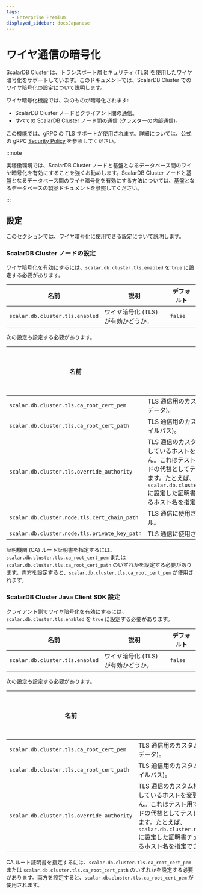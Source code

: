 ```yaml
---
tags:
  - Enterprise Premium
displayed_sidebar: docsJapanese
---
```


# ワイヤ通信の暗号化


<TranslationBanner />

ScalarDB Cluster は、トランスポート層セキュリティ (TLS) を使用したワイヤ暗号化をサポートしています。このドキュメントでは、ScalarDB Cluster でのワイヤ暗号化の設定について説明します。

ワイヤ暗号化機能では、次のものが暗号化されます:

* ScalarDB Cluster ノードとクライアント間の通信。
* すべての ScalarDB Cluster ノード間の通信 (クラスターの内部通信)。

この機能では、gRPC の TLS サポートが使用されます。詳細については、公式の gRPC [Security Policy](https://github.com/grpc/grpc-java/blob/master/SECURITY.md) を参照してください。

:::note

実稼働環境では、ScalarDB Cluster ノードと基盤となるデータベース間のワイヤ暗号化を有効にすることを強くお勧めします。ScalarDB Cluster ノードと基盤となるデータベース間のワイヤ暗号化を有効にする方法については、基盤となるデータベースの製品ドキュメントを参照してください。

:::

## 設定

このセクションでは、ワイヤ暗号化に使用できる設定について説明します。

### ScalarDB Cluster ノードの設定

ワイヤ暗号化を有効にするには、`scalar.db.cluster.tls.enabled` を `true` に設定する必要があります。

| 名前                             | 説明                            | デフォルト |
|---------------------------------|--------------------------------|-----------|
| `scalar.db.cluster.tls.enabled` | ワイヤ暗号化 (TLS) が有効かどうか。 | `false`   |

次の設定も設定する必要があります。

| 名前                                           | 説明                                                                                                                                                                                                                                                           | デフォルト |
|-----------------------------------------------|----------------------------------------------------------------------------------------------------------------------------------------------------------------------------------------------------------------------------------------------------------------|----------|
| `scalar.db.cluster.tls.ca_root_cert_pem`      | TLS 通信用のカスタム CA ルート証明書 (PEM データ)。                                                                                                                                                                                                                  |          |
| `scalar.db.cluster.tls.ca_root_cert_path`     | TLS 通信用のカスタム CA ルート証明書 (ファイルパス)。                                                                                                                                                                                                                 |          |
| `scalar.db.cluster.tls.override_authority`    | TLS 通信のカスタム権限。これは、実際に接続しているホストを変更するものではありません。これはテスト用ですが、DNS オーバーライドの代替としてテスト以外でも安全に使用できます。たとえば、`scalar.db.cluster.node.tls.cert_chain_path` に設定した証明書チェーンファイルで提示されるホスト名を指定できます。 |          |
| `scalar.db.cluster.node.tls.cert_chain_path`  | TLS 通信に使用される証明書チェーンファイル。                                                                                                                                                                                                                          |          |
| `scalar.db.cluster.node.tls.private_key_path` | TLS 通信に使用される秘密鍵ファイル。                                                                                                                                                                                                                          |          |

証明機関 (CA) ルート証明書を指定するには、`scalar.db.cluster.tls.ca_root_cert_pem` または `scalar.db.cluster.tls.ca_root_cert_path` のいずれかを設定する必要があります。両方を設定すると、`scalar.db.cluster.tls.ca_root_cert_pem` が使用されます。

### ScalarDB Cluster Java Client SDK 設定

クライアント側でワイヤ暗号化を有効にするには、`scalar.db.cluster.tls.enabled` を `true` に設定する必要があります。

| 名前                             | 説明                            | デフォルト |
|---------------------------------|--------------------------------|-----------|
| `scalar.db.cluster.tls.enabled` | ワイヤ暗号化 (TLS) が有効かどうか。 | `false`   |

次の設定も設定する必要があります。

| 名前                                        | 説明                                                                                                                                                                                                                                                          | デフォルト |
|--------------------------------------------|---------------------------------------------------------------------------------------------------------------------------------------------------------------------------------------------------------------------------------------------------------------|----------|
| `scalar.db.cluster.tls.ca_root_cert_pem`   | TLS 通信用のカスタム CA ルート証明書 (PEM データ)。                                                                                                                                                                                                                 |          |
| `scalar.db.cluster.tls.ca_root_cert_path`  | TLS 通信用のカスタム CA ルート証明書 (ファイルパス)。                                                                                                                                                                                                                |          |
| `scalar.db.cluster.tls.override_authority` | TLS 通信のカスタム権限。これは、実際に接続しているホストを変更するものではありません。これはテスト用ですが、DNS オーバーライドの代替としてテスト以外でも安全に使用できます。たとえば、`scalar.db.cluster.node.tls.cert_chain_path` に設定した証明書チェーンファイルで提示されるホスト名を指定できます。 |          |

CA ルート証明書を指定するには、`scalar.db.cluster.tls.ca_root_cert_pem` または `scalar.db.cluster.tls.ca_root_cert_path` のいずれかを設定する必要があります。両方を設定すると、`scalar.db.cluster.tls.ca_root_cert_pem` が使用されます。

